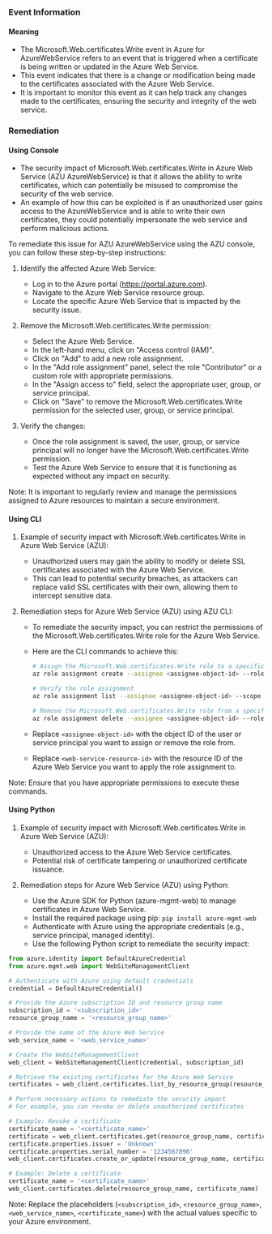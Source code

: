 
### Event Information

#### Meaning

- The Microsoft.Web.certificates.Write event in Azure for AzureWebService refers to an event that is triggered when a certificate is being written or updated in the Azure Web Service.
- This event indicates that there is a change or modification being made to the certificates associated with the Azure Web Service.
- It is important to monitor this event as it can help track any changes made to the certificates, ensuring the security and integrity of the web service.

### Remediation

#### Using Console

- The security impact of Microsoft.Web.certificates.Write in Azure Web Service (AZU AzureWebService) is that it allows the ability to write certificates, which can potentially be misused to compromise the security of the web service.
- An example of how this can be exploited is if an unauthorized user gains access to the AzureWebService and is able to write their own certificates, they could potentially impersonate the web service and perform malicious actions.

To remediate this issue for AZU AzureWebService using the AZU console, you can follow these step-by-step instructions:

1. Identify the affected Azure Web Service: 
   - Log in to the Azure portal (https://portal.azure.com).
   - Navigate to the Azure Web Service resource group.
   - Locate the specific Azure Web Service that is impacted by the security issue.

2. Remove the Microsoft.Web.certificates.Write permission:
   - Select the Azure Web Service.
   - In the left-hand menu, click on "Access control (IAM)".
   - Click on "Add" to add a new role assignment.
   - In the "Add role assignment" panel, select the role "Contributor" or a custom role with appropriate permissions.
   - In the "Assign access to" field, select the appropriate user, group, or service principal.
   - Click on "Save" to remove the Microsoft.Web.certificates.Write permission for the selected user, group, or service principal.

3. Verify the changes:
   - Once the role assignment is saved, the user, group, or service principal will no longer have the Microsoft.Web.certificates.Write permission.
   - Test the Azure Web Service to ensure that it is functioning as expected without any impact on security.

Note: It is important to regularly review and manage the permissions assigned to Azure resources to maintain a secure environment.

#### Using CLI

1. Example of security impact with Microsoft.Web.certificates.Write in Azure Web Service (AZU):
   - Unauthorized users may gain the ability to modify or delete SSL certificates associated with the Azure Web Service.
   - This can lead to potential security breaches, as attackers can replace valid SSL certificates with their own, allowing them to intercept sensitive data.

2. Remediation steps for Azure Web Service (AZU) using AZU CLI:
   - To remediate the security impact, you can restrict the permissions of the Microsoft.Web.certificates.Write role for the Azure Web Service.
   - Here are the CLI commands to achieve this:

     ```bash
     # Assign the Microsoft.Web.certificates.Write role to a specific user or service principal
     az role assignment create --assignee <assignee-object-id> --role "Microsoft.Web/certificates/write" --scope <web-service-resource-id>

     # Verify the role assignment
     az role assignment list --assignee <assignee-object-id> --scope <web-service-resource-id>

     # Remove the Microsoft.Web.certificates.Write role from a specific user or service principal
     az role assignment delete --assignee <assignee-object-id> --role "Microsoft.Web/certificates/write" --scope <web-service-resource-id>
     ```

   - Replace `<assignee-object-id>` with the object ID of the user or service principal you want to assign or remove the role from.
   - Replace `<web-service-resource-id>` with the resource ID of the Azure Web Service you want to apply the role assignment to.

Note: Ensure that you have appropriate permissions to execute these commands.

#### Using Python

1. Example of security impact with Microsoft.Web.certificates.Write in Azure Web Service (AZU):
   - Unauthorized access to the Azure Web Service certificates.
   - Potential risk of certificate tampering or unauthorized certificate issuance.

2. Remediation steps for Azure Web Service (AZU) using Python:
   - Use the Azure SDK for Python (azure-mgmt-web) to manage certificates in Azure Web Service.
   - Install the required package using pip: `pip install azure-mgmt-web`
   - Authenticate with Azure using the appropriate credentials (e.g., service principal, managed identity).
   - Use the following Python script to remediate the security impact:

```python
from azure.identity import DefaultAzureCredential
from azure.mgmt.web import WebSiteManagementClient

# Authenticate with Azure using default credentials
credential = DefaultAzureCredential()

# Provide the Azure subscription ID and resource group name
subscription_id = '<subscription_id>'
resource_group_name = '<resource_group_name>'

# Provide the name of the Azure Web Service
web_service_name = '<web_service_name>'

# Create the WebSiteManagementClient
web_client = WebSiteManagementClient(credential, subscription_id)

# Retrieve the existing certificates for the Azure Web Service
certificates = web_client.certificates.list_by_resource_group(resource_group_name)

# Perform necessary actions to remediate the security impact
# For example, you can revoke or delete unauthorized certificates

# Example: Revoke a certificate
certificate_name = '<certificate_name>'
certificate = web_client.certificates.get(resource_group_name, certificate_name)
certificate.properties.issuer = 'Unknown'
certificate.properties.serial_number = '1234567890'
web_client.certificates.create_or_update(resource_group_name, certificate_name, certificate)

# Example: Delete a certificate
certificate_name = '<certificate_name>'
web_client.certificates.delete(resource_group_name, certificate_name)
```

Note: Replace the placeholders (`<subscription_id>`, `<resource_group_name>`, `<web_service_name>`, `<certificate_name>`) with the actual values specific to your Azure environment.


